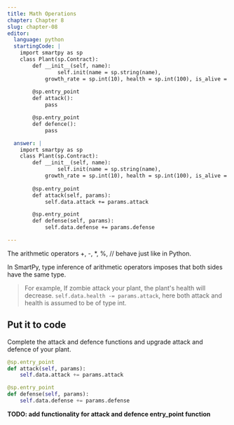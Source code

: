 ```yaml
---
title: Math Operations
chapter: Chapter 8
slug: chapter-08
editor:
  language: python
  startingCode: |
    import smartpy as sp
    class Plant(sp.Contract):
        def __init__(self, name):
        		self.init(name = sp.string(name),
            growth_rate = sp.int(10), health = sp.int(100), is_alive = True)
   
        @sp.entry_point
        def attack():
            pass

        @sp.entry_point
        def defence():
            pass

  answer: |  
    import smartpy as sp
    class Plant(sp.Contract):
        def __init__(self, name):
        		self.init(name = sp.string(name),
            growth_rate = sp.int(10), health = sp.int(100), is_alive = True)
   
        @sp.entry_point
        def attack(self, params):
            self.data.attack += params.attack

        @sp.entry_point
        def defense(self, params):
            self.data.defense += params.defense

---
```


The arithmetic operators +, -, *, %, // behave just like in Python.

In SmartPy, type inference of arithmetic operators imposes that both sides have the same type.

> For example, If zombie attack your plant, the plant's health will decrease.
`self.data.health -= params.attack`, here both attack and health is assumed to be of type int.

## Put it to code
Complete the attack and defence functions and upgrade attack and defence of your plant.

```python
@sp.entry_point
def attack(self, params):
    self.data.attack += params.attack

@sp.entry_point
def defense(self, params):
    self.data.defense += params.defense
```

**TODO: add functionality for attack and defence entry_point function**
